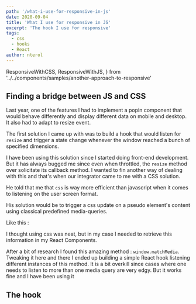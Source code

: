 ```yaml
---
path: '/what-i-use-for-responsive-in-js'
date: 2020-09-04
title: 'What I use for responsive in JS'
excerpt: 'The hook I use for responsive'
tags:
  - css
  - hooks
  - React
author: nterol
---
```


  ResponsiveWithCSS,
  ResponsiveWithJS,
} from '../../components/samples/another-approach-to-responsive'


## Finding a bridge between JS and CSS

Last year, one of the features I had to implement a popin component that would behave differently and display different data on mobile and desktop. It also had to adapt to resize event. 

The first solution I came up with was to build a hook that would listen for `resize` and trigger a state change whenever the window reached a bunch of specified dimensions.

  I have been using this solution since I started doing front-end development. 
But it has always bugged me since even when throttled, the `resize` method over solicitate its callback method.
I wanted to fin another way of dealing with this and that's when our integrator came to me with a CSS solution.

He told that me that `css` is way more efficient than javascript when it comes to listening on the user screen format.

His solution would be to trigger a css update on a pseudo element's content using classical predefined media-queries.

Like this : 

<ResponsiveWithCSS />

I thought using css was neat, but in my case I needed to retrieve this information in my React Components. 

After a bit of research I found this amazing method : `window.matchMedia`. 
Tweaking it here and there I ended up building a simple React hook listening different instances of this method. 
It is a bit overkill since cases where one needs to listen to more than one media query are very edgy. 
But it works fine and I have been using it 


<ResponsiveWithJS />

## The hook



